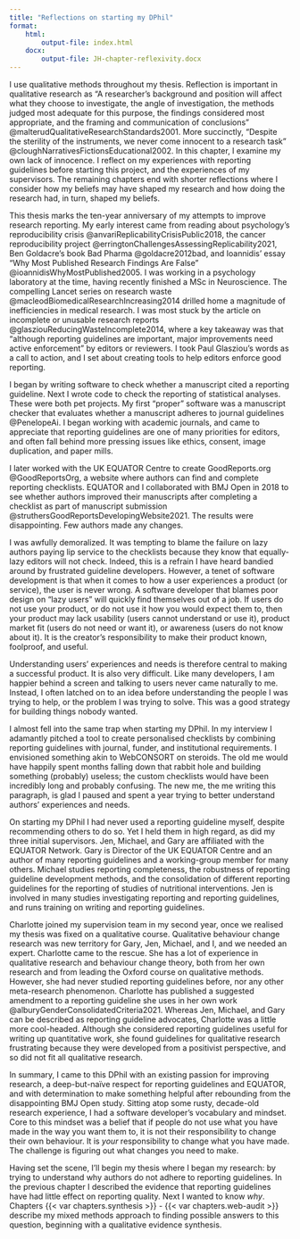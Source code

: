```yaml
---
title: "Reflections on starting my DPhil"
format: 
    html:
        output-file: index.html
    docx:
        output-file: JH-chapter-reflexivity.docx
---
```


I use qualitative methods throughout my thesis. Reflection is important in qualitative research as "A researcher's background and position will affect what they choose to investigate, the angle of investigation, the methods judged most adequate for this purpose, the findings considered most appropriate, and the framing and communication of conclusions" @malterudQualitativeResearchStandards2001. More succinctly, "Despite the sterility of the instruments, we never come innocent to a research task" @cloughNarrativesFictionsEducational2002. In this chapter, I examine my own lack of innocence. I reflect on my experiences with reporting guidelines before starting this project, and the experiences of my supervisors. The remaining chapters end with shorter reflections where I consider how my beliefs may have shaped my research and how doing the research had, in turn, shaped my beliefs.

This thesis marks the ten-year anniversary of my attempts to improve research reporting. My early interest came from reading about psychology's reproducibility crisis @anvariReplicabilityCrisisPublic2018, the cancer reproducibility project @erringtonChallengesAssessingReplicability2021, Ben Goldacre's book Bad Pharma @goldacre2012bad, and Ioannidis' essay "Why Most Published Research Findings Are False" @ioannidisWhyMostPublished2005. I was working in a psychology laboratory at the time, having recently finished a MSc in Neuroscience. The compelling Lancet series on research waste @macleodBiomedicalResearchIncreasing2014 drilled home a magnitude of inefficiencies in medical research. I was most stuck by the article on incomplete or unusable research reports @glasziouReducingWasteIncomplete2014, where a key takeaway was that "although reporting guidelines are important, major improvements need active enforcement" by editors or reviewers. I took Paul Glasziou's words as a call to action, and I set about creating tools to help editors enforce good reporting. 

I began by writing software to check whether a manuscript cited a reporting guideline. Next I wrote code to check the reporting of statistical analyses. These were both pet projects. My first "proper" software was a manuscript checker that evaluates whether a manuscript adheres to journal guidelines @PenelopeAi. I began working with academic journals, and came to appreciate that reporting guidelines are one of many priorities for editors, and often fall behind more pressing issues like ethics, consent, image duplication, and paper mills. 

I later worked with the UK EQUATOR Centre to create GoodReports.org @GoodReportsOrg, a website where authors can find and complete reporting checklists. EQUATOR and I collaborated with BMJ Open in 2018 to see whether authors improved their manuscripts after completing a checklist as part of manuscript submission @struthersGoodReportsDevelopingWebsite2021. The results were disappointing. Few authors made any changes. 

I was awfully demoralized. It was tempting to blame the failure on lazy authors paying lip service to the checklists because they know that equally-lazy editors will not check. Indeed, this is a refrain I have heard bandied around by frustrated guideline developers. However, a tenet of software development is that when it comes to how a user experiences a product (or service), the user is never wrong. A software developer that blames poor design on "lazy users" will quickly find themselves out of a job. If users do not use your product, or do not use it how you would expect them to, then your product may lack usability (users cannot understand or use it), product market fit (users do not need or want it), or awareness (users do not know about it). It is the creator's responsibility to make their product known, foolproof, and useful. 

Understanding users' experiences and needs is therefore central to making a successful product. It is also very difficult. Like many developers, I am happier behind a screen and talking to users never came naturally to me. Instead, I often latched on to an idea before understanding the people I was trying to help, or the problem I was trying to solve. This was a good strategy for building things nobody wanted.

I almost fell into the same trap when starting my DPhil. In my interview I adamantly pitched a tool to create personalised checklists by combining reporting guidelines with journal, funder, and institutional requirements. I envisioned something akin to WebCONSORT on steroids. The old me would have happily spent months falling down that rabbit hole and building something (probably) useless; the custom checklists would have been incredibly long and probably confusing. The new me, the me writing this paragraph, is glad I paused and spent a year trying to better understand authors' experiences and needs.

On starting my DPhil I had never used a reporting guideline myself, despite recommending others to do so. Yet I held them in high regard, as did my three initial supervisors. Jen, Michael, and Gary are affiliated with the EQUATOR Network. Gary is Director of the UK EQUATOR Centre and an author of many reporting guidelines and a working-group member for many others. Michael studies reporting completeness, the robustness of reporting guideline development methods, and the consolidation of different reporting guidelines for the reporting of studies of nutritional interventions. Jen is involved in many studies investigating reporting and reporting guidelines, and runs training on writing and reporting guidelines.

Charlotte joined my supervision team in my second year, once we realised my thesis was fixed on a qualitative course. Qualitative behaviour change research was new territory for Gary, Jen, Michael, and I, and we needed an expert. Charlotte came to the rescue. She has a lot of experience in qualitative research and behaviour change theory, both from her own research and from leading the Oxford course on qualitative methods. However, she had never studied reporting guidelines before, nor any other meta-research phenomenon. Charlotte has published a suggested amendment to a reporting guideline she uses in her own work @alburyGenderConsolidatedCriteria2021. Whereas Jen, Michael, and Gary can be described as reporting guideline advocates, Charlotte was a little more cool-headed. Although she considered reporting guidelines useful for writing up quantitative work, she found guidelines for qualitative research frustrating because they were developed from a positivist perspective, and so did not fit all qualitative research.

In summary, I came to this DPhil with an existing passion for improving research, a deep-but-naïve respect for reporting guidelines and EQUATOR, and with determination to make something helpful after rebounding from the disappointing BMJ Open study. Sitting atop some rusty, decade-old research experience, I had a software developer's vocabulary and mindset. Core to this mindset was a belief that if people do not use what you have made in the way you want them to, it is not their responsibility to change their own behaviour. It is _your_ responsibility to change what you have made. The challenge is figuring out what changes you need to make. 

Having set the scene, I'll begin my thesis where I began my research: by trying to understand why authors do not adhere to reporting guidelines. In the previous chapter I described the evidence that reporting guidelines have had little effect on reporting quality. Next I wanted to know _why_. Chapters {{< var chapters.synthesis >}} - {{< var chapters.web-audit >}} describe my mixed methods approach to finding possible answers to this question, beginning with a qualitative evidence synthesis.